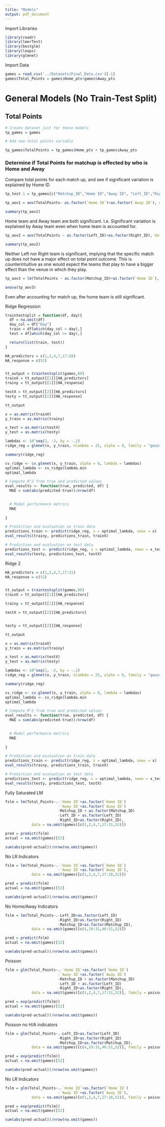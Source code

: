 ---
title: "Models"
output: pdf_document
---

Import Libraries
```{r}
library(readr)
library(lmerTest)
library(bestglm)
library(leaps)
library(glmnet)
```

Import Data

```{r}
games = read_csv('../Datasets/Final_Data.csv')[-1]
games$Total_Points = games$Home_pts+games$Away_pts
```

# General Models (No Train-Test Split)


## Total Points

```{r}
# Create dataset just for these models
tp_games = games

# Add new total points variable

tp_games$TotalPoints = tp_games$Home_pts + tp_games$Away_pts
```

### Determine if Total Points for matchup is effected by who is Home and Away

Compare total points for each match up, and see if significant variation is explained by Home ID

```{r}
tp_test.1 = tp_games[c("Matchup_ID","Home ID","Away ID", "Left_ID","Right_ID","TotalPoints","Day")]
```

```{r}
tp_aov1 = aov(TotalPoints~ as.factor(`Home ID`)+as.factor(`Away ID`), data = tp_test.1)

summary(tp_aov1)
```

Home team and Away team are both significant. I.e. Significant variation is explained by Away team even when home team is accounted for.


```{r}
tp_aov2 = aov(TotalPoints ~ as.factor(Left_ID)+as.factor(Right_ID), data = tp_test.1)

summary(tp_aov2)
```

Neither Left nor Right team is significant, implying that the specific match up does not have a major effect on total point outcome. This is counterintuitive as one would expect the teams that play to have a bigger effect than the venue in which they play.

```{r}
tp_aov3 = lm(TotalPoints ~ as.factor(Matchup_ID)+as.factor(`Home ID`), data = tp_test.1)

anova(tp_aov3)
```

Even after accounting for match up, the home team is still significant.


Ridge Regression

```{r}
traintestsplit = function(df, day){
  df = na.omit(df)
  day_col = df["Day"]
  train = df[which(day_col < day),]
  test = df[which(day_col >= day),]

  return(list(train, test))
}


```

```{r}
HA_predictors = c(1,2,4,7,17:28)
HA_response = c(52)


tt_output = traintestsplit(games,80)
trainX = tt_output[[1]][HA_predictors]
trainy = tt_output[[1]][HA_response]

testX = tt_output[[2]][HA_predictors]
testy = tt_output[[2]][HA_response]

tt_output
```

```{r}
x = as.matrix(trainX)
y_train = as.matrix(trainy)

x_test = as.matrix(testX)
y_test = as.matrix(testy)

lambdas <- 10^seq(2, -3, by = -.1)
ridge_reg = glmnet(x, y_train, nlambda = 25, alpha = 0, family = "gaussian", lambda = lambdas)

summary(ridge_reg)
```

```{r}
cv_ridge <- cv.glmnet(x, y_train, alpha = 0, lambda = lambdas)
optimal_lambda <- cv_ridge$lambda.min
optimal_lambda
```

```{r}
# Compute R^2 from true and predicted values
eval_results <- function(true, predicted, df) {
  MAE = sum(abs(predicted-true))/nrow(df)

  
  # Model performance metrics
  MAE
  
}

# Prediction and evaluation on train data
predictions_train <- predict(ridge_reg, s = optimal_lambda, newx = x)
eval_results(trainy, predictions_train, trainX)

# Prediction and evaluation on test data
predictions_test <- predict(ridge_reg, s = optimal_lambda, newx = x_test)
eval_results(testy, predictions_test, testX)
```

Ridge 2

```{r}
HA_predictors = c(1,2,4,7,17:31)
HA_response = c(52)


tt_output = traintestsplit(games,80)
trainX = tt_output[[1]][HA_predictors]

trainy = tt_output[[1]][HA_response]

testX = tt_output[[2]][HA_predictors]


testy = tt_output[[2]][HA_response]

tt_output
```

```{r}
x = as.matrix(trainX)
y_train = as.matrix(trainy)

x_test = as.matrix(testX)
y_test = as.matrix(testy)

lambdas <- 10^seq(2, -3, by = -.1)
ridge_reg = glmnet(x, y_train, nlambda = 25, alpha = 0, family = "gaussian", lambda = lambdas)

summary(ridge_reg)
```

```{r}
cv_ridge <- cv.glmnet(x, y_train, alpha = 0, lambda = lambdas)
optimal_lambda <- cv_ridge$lambda.min
optimal_lambda
```

```{r}
# Compute R^2 from true and predicted values
eval_results <- function(true, predicted, df) {
  MAE = sum(abs(predicted-true))/nrow(df)

  
  # Model performance metrics
  MAE
  
}

# Prediction and evaluation on train data
predictions_train <- predict(ridge_reg, s = optimal_lambda, newx = x)
eval_results(trainy, predictions_train, trainX)

# Prediction and evaluation on test data
predictions_test <- predict(ridge_reg, s = optimal_lambda, newx = x_test)
eval_results(testy, predictions_test, testX)
```





Fully Saturated LM
```{r}

fslm = lm(Total_Points~.-`Home ID`+as.factor(`Home ID`)
                        -`Away ID`+as.factor(`Away ID`)
                        -Matchup_ID + as.factor(Matchup_ID)
                        -Left_ID + as.factor(Left_ID)
                        -Right_ID+as.factor(Right_ID),
            data = na.omit(games)[c(1,2,4,7,17:31,52)])
```

```{r}
pred = predict(fslm)
actual = na.omit(games)[52]

sum(abs(pred-actual))/nrow(na.omit(games))

```

No LR Indicators
```{r}
fslm = lm(Total_Points~.-`Home ID`+as.factor(`Home ID`)
                        -`Away ID`+as.factor(`Away ID`),
            data = na.omit(games)[c(1,2,4,7,17:28,52)])

pred = predict(fslm)
actual = na.omit(games)[52]

sum(abs(pred-actual))/nrow(na.omit(games))

```

No Home/Away Indicators
```{r}
fslm = lm(Total_Points~.-Left_ID+as.factor(Left_ID)
                        -Right_ID+as.factor(Right_ID)
                        -Matchup_ID+as.factor(Matchup_ID),
            data = na.omit(games)[c(4,29:31,40:51,52)])

pred = predict(fslm)
actual = na.omit(games)[52]

sum(abs(pred-actual))/nrow(na.omit(games))

```


Poisson
```{r}
fslm = glm(Total_Points~.-`Home ID`+as.factor(`Home ID`)
                        -`Away ID`+as.factor(`Away ID`)
                        -Matchup_ID + as.factor(Matchup_ID)
                        -Left_ID + as.factor(Left_ID)
                        -Right_ID+as.factor(Right_ID),
            data = na.omit(games)[c(1,2,4,7,17:31,52)], family = poisson)

pred = exp(predict(fslm))
actual = na.omit(games)[52]

sum(abs(pred-actual))/nrow(na.omit(games))
```

Poisson no H/A indicators

```{r}
fslm = glm(Total_Points~.-Left_ID+as.factor(Left_ID)
                        -Right_ID+as.factor(Right_ID)
                        -Matchup_ID+as.factor(Matchup_ID),
            data = na.omit(games)[c(4,29:31,40:51,52)], family = poisson)

pred = exp(predict(fslm))
actual = na.omit(games)[52]

sum(abs(pred-actual))/nrow(na.omit(games))

```

No LR Indicators
```{r}
fslm = glm(Total_Points~.-`Home ID`+as.factor(`Home ID`)
                        -`Away ID`+as.factor(`Away ID`),
            data = na.omit(games)[c(1,2,4,7,17:28,52)], family = poisson)

pred = exp(predict(fslm))
actual = na.omit(games)[52]

sum(abs(pred-actual))/nrow(na.omit(games))
```
